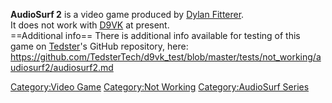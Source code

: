 <strong>AudioSurf 2</strong> is a video game produced by [[Dylan Fitterer]].
<br />
It does not work with [[D9VK]] at present.
<br />
==Additional info==
There is additional info available for testing of this game on [[User:Tedster|Tedster]]'s GitHub repository, here:
<br />
https://github.com/TedsterTech/d9vk_test/blob/master/tests/not_working/audiosurf2/audiosurf2.md

[[Category:Video Game]]
[[Category:Not Working]]
[[Category:AudioSurf Series]]
